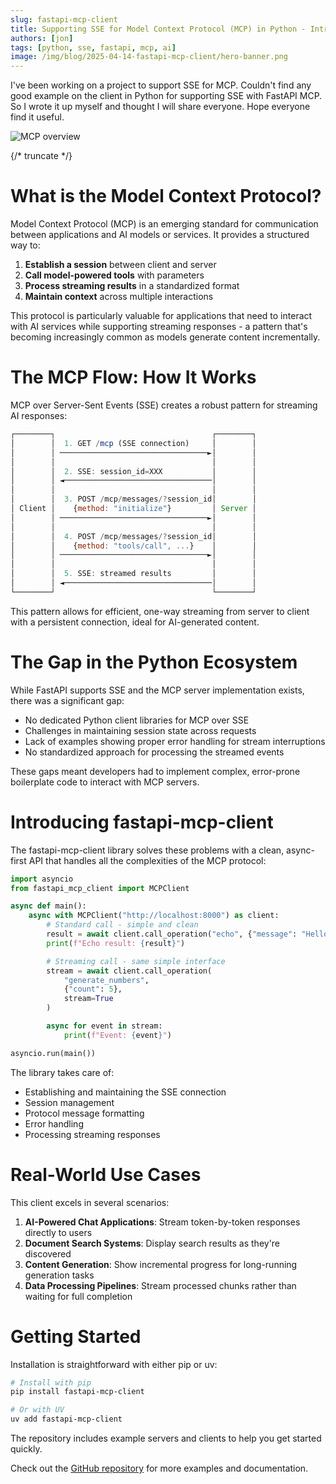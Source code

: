 ```yaml
---
slug: fastapi-mcp-client
title: Supporting SSE for Model Context Protocol (MCP) in Python - Introducing fastapi-mcp-client
authors: [jon]
tags: [python, sse, fastapi, mcp, ai]
image: /img/blog/2025-04-14-fastapi-mcp-client/hero-banner.png
---
```


I've been working on a project to support SSE for MCP. Couldn't find any good example on the client in Python for supporting SSE with FastAPI MCP. So I wrote it up myself and thought I will share everyone. Hope everyone find it useful.

![MCP overview](/img/blog/fastapi-mcp-client/mcp.png)

{/* truncate */}

# What is the Model Context Protocol?

Model Context Protocol (MCP) is an emerging standard for communication between
applications and AI models or services. It provides a structured way to:

1. **Establish a session** between client and server
2. **Call model-powered tools** with parameters
3. **Process streaming results** in a standardized format
4. **Maintain context** across multiple interactions

This protocol is particularly valuable for applications that need to interact with AI services while
supporting streaming responses - a pattern that's becoming increasingly common as models
generate content incrementally.

# The MCP Flow: How It Works

MCP over Server-Sent Events (SSE) creates a robust pattern for streaming AI responses:

```javascript
┌────────┐                                   ┌────────┐
│        │  1. GET /mcp (SSE connection)     │        │
│        │ ─────────────────────────────────►│        │
│        │                                   │        │
│        │  2. SSE: session_id=XXX           │        │
│        │ ◄─────────────────────────────────│        │
│        │                                   │        │
│        │  3. POST /mcp/messages/?session_id│        │
│ Client │    {method: "initialize"}         │ Server │
│        │ ─────────────────────────────────►│        │
│        │                                   │        │
│        │  4. POST /mcp/messages/?session_id│        │
│        │    {method: "tools/call", ...}    │        │
│        │ ─────────────────────────────────►│        │
│        │                                   │        │
│        │  5. SSE: streamed results         │        │
│        │ ◄─────────────────────────────────│        │
└────────┘                                   └────────┘
```

This pattern allows for efficient, one-way streaming from server to client with a persistent
connection, ideal for AI-generated content.

# The Gap in the Python Ecosystem

While FastAPI supports SSE and the MCP server implementation exists, there was a significant
gap:

* No dedicated Python client libraries for MCP over SSE
* Challenges in maintaining session state across requests
* Lack of examples showing proper error handling for stream interruptions
* No standardized approach for processing the streamed events

These gaps meant developers had to implement complex, error-prone boilerplate code to
interact with MCP servers.

# Introducing fastapi-mcp-client

The fastapi-mcp-client library solves these problems with a clean, async-first API that
handles all the complexities of the MCP protocol:

```python
import asyncio
from fastapi_mcp_client import MCPClient

async def main():
    async with MCPClient("http://localhost:8000") as client:
        # Standard call - simple and clean
        result = await client.call_operation("echo", {"message": "Hello, MCP!"})
        print(f"Echo result: {result}")

        # Streaming call - same simple interface
        stream = await client.call_operation(
            "generate_numbers",
            {"count": 5},
            stream=True
        )

        async for event in stream:
            print(f"Event: {event}")

asyncio.run(main())
```

The library takes care of:

* Establishing and maintaining the SSE connection
* Session management
* Protocol message formatting
* Error handling
* Processing streaming responses

# Real-World Use Cases

This client excels in several scenarios:

1. **AI-Powered Chat Applications**: Stream token-by-token responses directly to users
2. **Document Search Systems**: Display search results as they're discovered
3. **Content Generation**: Show incremental progress for long-running generation tasks
4. **Data Processing Pipelines**: Stream processed chunks rather than waiting for full completion

# Getting Started

Installation is straightforward with either pip or uv:

```bash
# Install with pip
pip install fastapi-mcp-client

# Or with UV
uv add fastapi-mcp-client
```

The repository includes example servers and clients to help you get started quickly.

Check out the [GitHub repository](https://github.com/RooseveltAdvisors/fastapi-mcp-client) for more examples and documentation. 